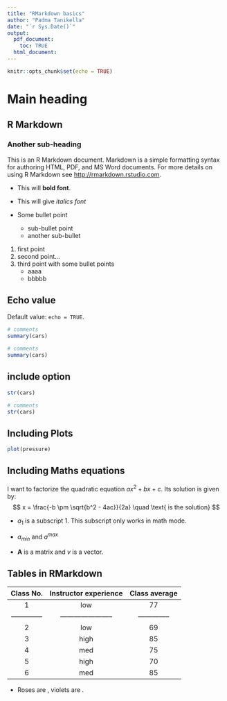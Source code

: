 ```yaml
---
title: "RMarkdown basics"
author: "Padma Tanikella"
date: "`r Sys.Date()`"
output:
  pdf_document: 
    toc: TRUE
  html_document: 
---
```


```r
knitr::opts_chunk$set(echo = TRUE)
```

# Main heading

## R Markdown

### Another sub-heading

This is an R Markdown document. Markdown is a simple formatting syntax for authoring HTML, PDF, and MS Word documents. For more details on using R Markdown see <http://rmarkdown.rstudio.com>.

-   This will **bold font**.

-   This will give *italics font*

-   Some bullet point

    -   sub-bullet point
    -   another sub-bullet

1.  first point
2.  second point...
3.  third point with some bullet points
    -   aaaa
    -   bbbbb

## Echo value

Default value: `echo = TRUE`.

```r
# comments
summary(cars)
```

```r
# comments
summary(cars)
```


## include option

```r
str(cars)
```


```r
# comments
str(cars)
```

## Including Plots



```r
plot(pressure)
```


## Including Maths equations
I want to factorize the quadratic equation $ax^2 + bx +c$. Its solution is given by:
$$
x = \frac{-b \pm \sqrt{b^2 - 4ac}}{2a} \quad \text{ is the solution}
$$

* $a_1$ is a subscript 1. This subscript only works in math mode.

* $a_{min}$ and $a^{max}$

* $\mathbf{A}$ is a matrix and $\textit{v}$ is a vector.


## Tables in RMarkdown

| Class No.     | Instructor experience   | Class average  |
|:-------------:|:-----------------------:| :-------------:|
| 1             | low                     |     77         |
|-------------- | ----------------------- | -------------- |
| 2             | low                     |     69         |
| 3             | high                    |     85         |
| 4             | med                     |     75         |
| 5             | high                    |     70         |
| 6             | med                     |     85         |


* Roses are \textcolor{red}{RED}, violets are \textcolor{blue}{BLUE}.










